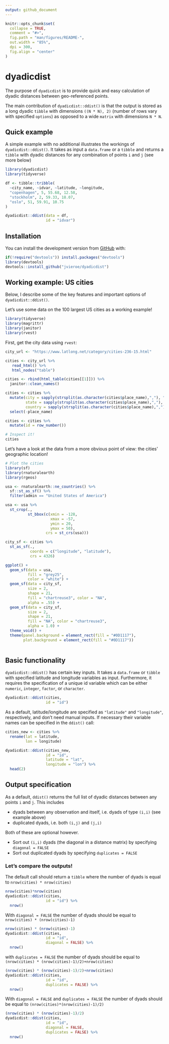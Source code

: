 ```yaml
---
output: github_document
---
```


<!-- README.md is generated from README.Rmd. Please edit that file -->

```r
knitr::opts_chunk$set(
  collapse = TRUE,
  comment = "#>",
  fig.path = "man/figures/README-",
  out.width = "85%",
  dpi = 300,
  fig.align = "center"
)
```

# dyadicdist

<!-- badges: start -->
<!-- badges: end -->

The purpose of `dyadicdist` is to provide quick and easy calculation of dyadic distances between geo-referenced points.

The main contribution of `dyadicdist::ddist()` is that the output is stored as a long dyadic `tibble` with dimensions `((N * N), 2)` (number of rows vary with specified `options`) as opposed to a wide `matrix` with dimensions `N * N`.

## Quick example
A simple example with no additional illustrates the workings of `dyadicdist::ddist()`. It takes as input a `data.frame` or a `tibble` and returns a `tibble` with dyadic distances for any combination of points `i` and `j` (see more below)

```r
library(dyadicdist)
library(tidyverse)

df <- tibble::tribble(
  ~city_name, ~idvar, ~latitude, ~longitude,
  "copenhagen", 5, 55.68, 12.58,
  "stockholm", 2, 59.33, 18.07,
  "oslo", 51, 59.91, 10.75
)

dyadicdist::ddist(data = df,
                  id = "idvar")

```


## Installation

You can install the development version from [GitHub](https://github.com/) with:

``` r
if(!require("devtools")) install.packages("devtools")
library(devtools)
devtools::install_github("jvieroe/dyadicdist")
```
## Working example: US cities

Below, I describe some of the key features and important options of `dyadicdist::ddist()`.

Let's use some data on the 100 largest US cities as a working example!

```r
library(tidyverse)
library(magrittr)
library(janitor)
library(rvest)
```

First, get the city data using `rvest`:

```r
city_url <- "https://www.latlong.net/category/cities-236-15.html"

cities <- city_url %>%
   read_html() %>%
   html_nodes("table")

cities <- rbind(html_table(cities[[1]])) %>% 
  janitor::clean_names()

cities <- cities %>% 
  mutate(city = sapply(strsplit(as.character(cities$place_name),","), "[", 1),
         state = sapply(strsplit(as.character(cities$place_name),","), "[", 2),
         country = sapply(strsplit(as.character(cities$place_name),","), "[", 3)) %>% 
  select(-place_name)

cities <- cities %>% 
  mutate(id = row_number())

# Inspect it!
cities

```

Let's have a look at the data from a more obvious point of view: the cities' geographic location!

```r
# Plot the cities
library(sf)
library(rnaturalearth)
library(rgeos)

usa <- rnaturalearth::ne_countries() %>% 
  sf::st_as_sf() %>% 
  filter(admin == "United States of America")

usa <- usa %>% 
  st_crop(.,
          st_bbox(c(xmin = -128,
                    xmax = -57,
                    ymin = 20,
                    ymax = 50),
                  crs = st_crs(usa)))

city_sf <- cities %>% 
  st_as_sf(.,
           coords = c("longitude", "latitude"),
           crs = 4326)

ggplot() +
  geom_sf(data = usa,
          fill = "grey25",
          color = "white") +
  geom_sf(data = city_sf,
          size = 2,
          shape = 21,
          fill = "chartreuse3", color = "NA",
          alpha = .55) +
  geom_sf(data = city_sf,
          size = 2,
          shape = 21,
          fill = "NA", color = "chartreuse3",
          alpha = 1.0) +
  theme_void() +
  theme(panel.background = element_rect(fill = "#0D1117"),
        plot.background = element_rect(fill = "#0D1117"))
  

```

## Basic functionality
`dyadicdist::ddist()` has certain key inputs. It takes a `data.frame` or `tibble` with specified latitude and longitude variables as input. Furthermore, it requires the specification of a unique id variable which can be either `numeric`, `integer`, `factor`, or `character`.

```r
dyadicdist::ddist(cities,
                  id = "id")

```
As a default, latitude/longitude are specified as `"latitude"` and `"longitude"`, respectively, and don't need manual inputs. If necessary their variable names can be specified in the `ddist()` call:

```r
cities_new <- cities %>% 
  rename(lat = latitude,
         lon = longitude)

dyadicdist::ddist(cities_new,
                  id = "id",
                  latitude = "lat",
                  longitude = "lon") %>% 
  head(2)

```

## Output specification
As a default, `ddist()` returns the full list of dyadic distances between any points `i` and `j`. This includes

* dyads between any observation and itself, i.e. dyads of type `(i,i)` (see example above)
* duplicated dyads, i.e. both `(i,j)` and `(j,i)`

Both of these are optional however. 

* Sort out `(i,i)` dyads (the diagonal in a distance matrix) by specifying `diagonal = FALSE`
* Sort out duplicated dyads by specifying `duplicates = FALSE`

### Let's compare the outputs!

The default call should return a `tibble` where the number of dyads is equal to `nrow(cities) * nrow(cities)`
```r
nrow(cities)*nrow(cities)
dyadicdist::ddist(cities,
                  id = "id") %>% 
  nrow()
```

With `diagonal = FALSE` the number of dyads should be equal to `nrow(cities) * (nrow(cities)-1)`
```r
nrow(cities) * (nrow(cities)-1)
dyadicdist::ddist(cities,
                  id = "id",
                  diagonal = FALSE) %>% 
  nrow()
```

with `duplicates = FALSE` the number of dyads should be equal to `(nrow(cities) * (nrow(cities)-1)/2)+nrow(cities)`
```r
(nrow(cities) * (nrow(cities)-1)/2)+nrow(cities)
dyadicdist::ddist(cities,
                  id = "id",
                  duplicates = FALSE) %>% 
  nrow()
```

With `diagonal = FALSE` and `duplicates = FALSE` the number of dyads should be equal to `(nrow(cities)*(nrow(cities)-1)/2)`
```r
(nrow(cities) * (nrow(cities)-1)/2)
dyadicdist::ddist(cities,
                  id = "id",
                  diagonal = FALSE,
                  duplicates = FALSE) %>% 
  nrow()

```
